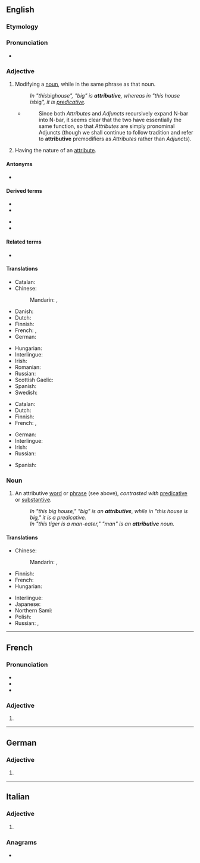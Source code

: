 ==English==

===Etymology===
{{suffix|en|attribute|ive}}

===Pronunciation===
* {{a|US}} {{IPA|/ə.ˈtɹɪ.bju.tɪv/|[əˈtʃɹɪbjuɾɪv]|lang=en}}

===Adjective===
{{en-adj}}

# {{lb|en|grammar|of a word or phrase}} Modifying a [[noun]], while in the same phrase as that noun.
#: ''In "this ''big'' house", "big" is '''attributive''', whereas in "this house is ''big''", it is [[predicative]].''
#* {{quote-book|lang=en|year=1988|author=Andrew Radford|title=Transformational grammar: a first course|location=Cambridge, UK|publisher=Cambridge University Press|page=197}}
#*: Since both ''Attributes'' and ''Adjuncts'' recursively expand N-bar into N-bar, it seems clear that the two have essentially the same function, so that ''Attributes'' are simply pronominal Adjuncts (though we shall continue to follow tradition and refer to '''attributive''' premodifiers as ''Attributes'' rather than ''Adjuncts'').
# Having the nature of an [[attribute]].

====Antonyms====
* {{sense|modifying a noun while in the same phrase}} {{l|en|predicative}}

====Derived terms====
{{der-top}}
* {{l|en|attributive adjective}}
* {{l|en|attributively}}
{{der-mid}}
* {{l|en|attributive noun}}
* {{l|en|attributive verb}}
{{der-bottom}}

====Related terms====
* {{l|en|attribute}}

====Translations====
{{trans-top|of, or being an attributive}}
* Catalan: {{t|ca|atributiu}}
* Chinese:
*: Mandarin: {{t+|cmn|定語|sc=Hani}}, {{t+|cmn|定语|tr=dìngyǔ|sc=Hani}}
* Danish: {{t|da|attributiv}}
* Dutch: {{t+|nl|attributief}}
* Finnish: {{t|fi|attributiivinen}}
* French: {{t+|fr|attributif|m}}, {{t+|fr|attributive|f}}
* German: {{t+|de|attributiv}}
{{trans-mid}}
* Hungarian: {{t|hu|jelzői}}
* Interlingue: {{t|ie|atributiv}}
* Irish: {{t|ga|aitreabúideach}}
* Romanian: {{t+|ro|atributiv|m|n}}
* Russian: {{t+|ru|определи́тельный}}
* Scottish Gaelic: {{t|gd|buaidh-aithriseach}}
* Spanish: {{t|es|atributivo}}
* Swedish: {{t+|sv|attributiv}}
{{trans-bottom}}

{{trans-top|having the nature of an attribute}}
* Catalan: {{t|ca|atributiu}}
* Dutch: {{t+|nl|attributief}}
* Finnish: {{t|fi|attributiivinen}}
* French: {{t+|fr|attributif|m}}, {{t+|fr|attributive|f}}
{{trans-mid}}
* German: {{t+|de|attributiv}}
* Interlingue: {{t|ie|atributiv}}
* Irish: {{t|ga|cáilíochta}}
* Russian: {{t+|ru|атрибути́вный}}
{{trans-bottom}}

{{checktrans-top}}
* Spanish: {{t+check|es|antecedente}}
{{trans-mid}}
{{trans-bottom}}

===Noun===
{{wikipedia}}
{{en-noun}}

# {{lb|en|grammar}} An attributive [[word]] or [[phrase]] (see above), ''contrasted with'' [[predicative]] or [[substantive]].
#: ''In "this big house," "big" is an '''attributive''', while in "this house is big," it is a predicative.''
#: ''In "this tiger is a man-eater," "man" is an '''attributive''' noun.''

====Translations====
{{trans-top|a word or phrase that modifies a noun and is part of the noun's noun phrase}}
* Chinese:
*: Mandarin: {{t+|cmn|定語}}, {{t+|cmn|定语|tr=dìngyǔ}}
* Finnish: {{t|fi|attributiivi}}
* French: {{t+|fr|épithète|m}}
* Hungarian: {{t+|hu|jelző}}
{{trans-mid}}
* Interlingue: {{t|ie|atributive}}
* Japanese: {{t+|ja|連体形|tr=れんたいけい, rentaikei}}
* Northern Sami: {{t|se|attribuhtta}}
* Polish: {{t+|pl|przydawka|f}}
* Russian: {{t+|ru|определе́ние|n}}, {{t|ru|атрибути́в|m}}
{{trans-bottom}}

----

==French==

===Pronunciation===
* {{fr-IPA}}
* {{audio|Fr-Paris--attributive.ogg|Audio (Paris)|lang=fr}}
* {{audio|Fr-attributive.ogg|Audio|lang=fr}}

===Adjective===
{{head|fr|adjective form}}

# {{feminine singular of|attributif|lang=fr}}

----

==German==

===Adjective===
{{head|de|adjective form}}

# {{inflection of|de|attributiv||str//mix|nom//acc|f|s|;|str|nom//acc|p|;|wk|nom|all-gender|s|;|wk|acc|f//n|s}}

----

==Italian==

===Adjective===
{{head|it|adjective form}}

# {{feminine plural of|attributivo|lang=it}}

===Anagrams===
* {{l|it|ributtatevi}}